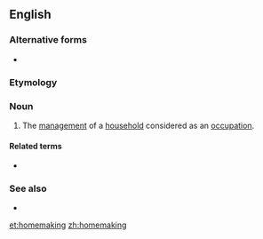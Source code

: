 ==English==

===Alternative forms===
* {{l|en|home-making}}

===Etymology===
{{compound|home|making|lang=en}}

===Noun===
{{en-noun|-|s}}

# The [[management]] of a [[household]] considered as an [[occupation]].

====Related terms====
* {{l|en|homemaker}}

===See also===
* {{l|en|household arts}}

[[et:homemaking]]
[[zh:homemaking]]